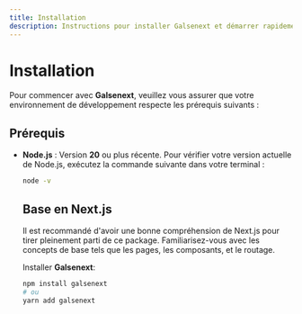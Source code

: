 ```yaml
---
title: Installation
description: Instructions pour installer Galsenext et démarrer rapidement.
---
```


# Installation

Pour commencer avec **Galsenext**, veuillez vous assurer que votre environnement de développement respecte les prérequis suivants :

## Prérequis

- **Node.js** : Version **20** ou plus récente. Pour vérifier votre version actuelle de Node.js, exécutez la commande suivante dans votre terminal :

  ```bash
  node -v
  ```

  ## Base en Next.js

  Il est recommandé d'avoir une bonne compréhension de Next.js pour tirer pleinement parti de ce package. Familiarisez-vous avec les concepts de base tels que les pages, les composants, et le routage.

  Installer **Galsenext**:

  ```bash
  npm install galsenext
  # ou
  yarn add galsenext
  ```
